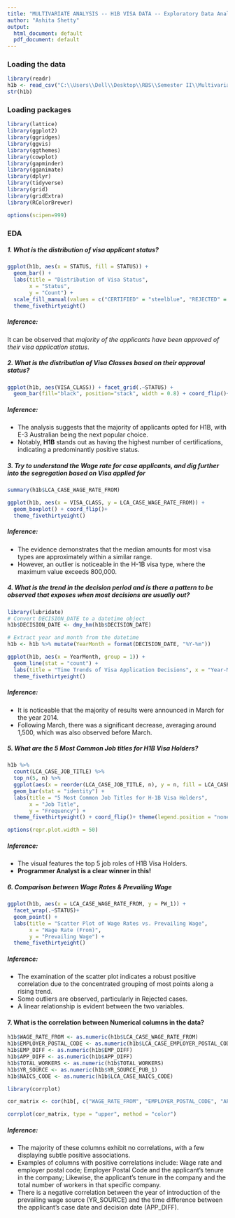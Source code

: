 ---
title: "MULTIVARIATE ANALYSIS -- H1B VISA DATA -- Exploratory Data Analysis (EDA)"
author: "Ashita Shetty"
output:
  html_document: default
  pdf_document: default
---


### Loading the data 

```{r}
library(readr)
h1b <- read_csv("C:\\Users\\Dell\\Desktop\\RBS\\Semester II\\Multivariate Analysis\\Assignment\\data\\H1_B-2014.csv")
str(h1b)

```

### Loading packages

```{r}
library(lattice)
library(ggplot2)
library(ggridges)
library(ggvis)
library(ggthemes)
library(cowplot)
library(gapminder)
library(gganimate)
library(dplyr)
library(tidyverse)
library(grid)
library(gridExtra)
library(RColorBrewer)

options(scipen=999)
```

### EDA



##### **1. What is the distribution of visa applicant status?**

```{r}
ggplot(h1b, aes(x = STATUS, fill = STATUS)) +
  geom_bar() +
  labs(title = "Distribution of Visa Status",
       x = "Status",
       y = "Count") + 
  scale_fill_manual(values = c("CERTIFIED" = "steelblue", "REJECTED" = "red"))+
  theme_fivethirtyeight()

```

##### **Inference:**
It can be observed that *majority of the applicants have been approved of their visa application status*.



##### **2. What is the distribution of Visa Classes based on their approval status?**

```{r}
ggplot(h1b, aes(VISA_CLASS)) + facet_grid(.~STATUS) + 
  geom_bar(fill="black", position="stack", width = 0.8) + coord_flip()+ theme_fivethirtyeight()
```

##### **Inference:**
* The analysis suggests that the majority of applicants opted for H1B, with E-3 Australian being the next popular choice.
* Notably, **H1B** stands out as having the highest number of certifications, indicating a predominantly positive status.



##### **3. Try to understand the Wage rate for case applicants, and dig further into the segregation based on Visa applied for**

```{r}
summary(h1b$LCA_CASE_WAGE_RATE_FROM)
```


```{r}
ggplot(h1b, aes(x = VISA_CLASS, y = LCA_CASE_WAGE_RATE_FROM)) + 
  geom_boxplot() + coord_flip()+
  theme_fivethirtyeight()
```

##### **Inference:** 
* The evidence demonstrates that the median amounts for most visa types are approximately within a similar range.
* However, an outlier is noticeable in the H-1B visa type, where the maximum value exceeds 800,000.



##### **4. What is the trend in the decision period and is there a pattern to be observed that exposes when most decisions are usually out?**

```{r}
library(lubridate)  
# Convert DECISION_DATE to a datetime object
h1b$DECISION_DATE <- dmy_hm(h1b$DECISION_DATE)

# Extract year and month from the datetime
h1b <- h1b %>% mutate(YearMonth = format(DECISION_DATE, "%Y-%m"))
```

```{r}
ggplot(h1b, aes(x = YearMonth, group = 1)) + 
  geom_line(stat = "count") + 
  labs(title = "Time Trends of Visa Application Decisions", x = "Year-Month",y = "Number of Visa Applications")+
  theme_fivethirtyeight()
```

##### **Inference:**
* It is noticeable that the majority of results were announced in March for the year 2014.
* Following March, there was a significant decrease, averaging around 1,500, which was also observed before March.



##### **5. What are the 5 Most Common Job titles for H1B Visa Holders?**

```{r}
h1b %>%
  count(LCA_CASE_JOB_TITLE) %>%
  top_n(5, n) %>%
  ggplot(aes(x = reorder(LCA_CASE_JOB_TITLE, n), y = n, fill = LCA_CASE_JOB_TITLE)) +
  geom_bar(stat = "identity") +
  labs(title = "5 Most Common Job Titles for H-1B Visa Holders",
       x = "Job Title",
       y = "Frequency") +
  theme_fivethirtyeight() + coord_flip()+ theme(legend.position = "none", plot.title.position = "plot")

options(repr.plot.width = 50)

```

##### **Inference:**
* The visual features the top 5 job roles of H1B Visa Holders.
* **Programmer Analyst is a clear winner in this!**



##### **6. Comparison between Wage Rates & Prevailing Wage**

```{r}
ggplot(h1b, aes(x = LCA_CASE_WAGE_RATE_FROM, y = PW_1)) +
  facet_wrap(.~STATUS)+
  geom_point() +
  labs(title = "Scatter Plot of Wage Rates vs. Prevailing Wage",
       x = "Wage Rate (From)",
       y = "Prevailing Wage") +
  theme_fivethirtyeight()

```

##### **Inference:**
* The examination of the scatter plot indicates a robust positive correlation due to the concentrated grouping of most points along a rising trend.
* Some outliers are observed, particularly in Rejected cases.
* A linear relationship is evident between the two variables.



#### **7. What is the correlation between Numerical columns in the data?**

```{r}
h1b$WAGE_RATE_FROM <- as.numeric(h1b$LCA_CASE_WAGE_RATE_FROM)
h1b$EMPLOYER_POSTAL_CODE <- as.numeric(h1b$LCA_CASE_EMPLOYER_POSTAL_CODE)
h1b$EMP_DIFF <- as.numeric(h1b$EMP_DIFF)
h1b$APP_DIFF <- as.numeric(h1b$APP_DIFF)
h1b$TOTAL_WORKERS <- as.numeric(h1b$TOTAL_WORKERS)
h1b$YR_SOURCE <- as.numeric(h1b$YR_SOURCE_PUB_1)
h1b$NAICS_CODE <- as.numeric(h1b$LCA_CASE_NAICS_CODE)
```


```{r}
library(corrplot)

cor_matrix <- cor(h1b[, c("WAGE_RATE_FROM", "EMPLOYER_POSTAL_CODE", "APP_DIFF", "EMP_DIFF", "TOTAL_WORKERS", "YR_SOURCE", "NAICS_CODE")])

corrplot(cor_matrix, type = "upper", method = "color")
```

##### **Inference:**
* The majority of these columns exhibit no correlations, with a few displaying subtle positive associations.
* Examples of columns with positive correlations include: Wage rate and employer postal code; Employer Postal Code and the applicant's tenure in the company; Likewise, the applicant's tenure in the company and the total number of workers in that specific company.
* There is a negative correlation between the year of introduction of the prevailing wage source (YR_SOURCE) and the time difference between the applicant's case date and decision date (APP_DIFF).

